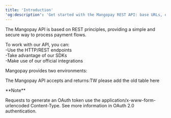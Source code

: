 ```yaml
---
title: 'Introduction'
'og:description': 'Get started with the Mangopay REST API: base URLs, environments, content type, and encoding.'
---  
```


The Mangopay API is based on REST principles, providing a simple and secure way to process payment flows.  

To work with our API, you can:  
-Use the HTTP/REST endpoints  
-Take advantage of our SDKs  
-Make use of our official integrations  

Mangopay provides two environments:  

The Mangopay API accepts and returns:TW please add the old table here  

<Note>  
**Note** 
  
Requests to generate an OAuth token use the application/x-www-form-urlencoded Content-Type. See more information in OAuth 2.0 authentication.  
</Note>